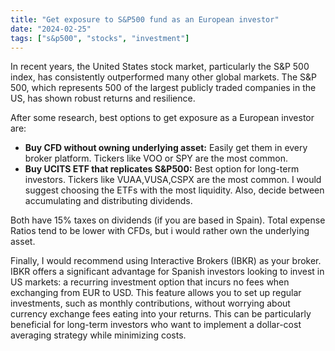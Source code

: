 ```yaml
---
title: "Get exposure to S&P500 fund as an European investor"
date: "2024-02-25"
tags: ["s&p500", "stocks", "investment"]
---
```


In recent years, the United States stock market, particularly the S&P 500 index, has consistently outperformed many other global markets. The S&P 500, which represents 500 of the largest publicly traded companies in the US, has shown robust returns and resilience.

After some research, best options to get exposure as a European investor are:

- **Buy CFD without owning underlying asset:** Easily get them in every broker platform. Tickers like VOO or SPY are the most common.
- **Buy UCITS ETF that replicates S&P500:** Best option for long-term investors. Tickers like VUAA,VUSA,CSPX are the most common. I would suggest choosing the ETFs with the most liquidity. Also, decide between accumulating and distributing dividends.

Both have 15% taxes on dividends (if you are based in Spain). Total expense Ratios tend to be lower with CFDs, but i would rather own the underlying asset.

Finally, I would recommend using Interactive Brokers (IBKR) as your broker. IBKR offers a significant advantage for Spanish investors looking to invest in US markets: a recurring investment option that incurs no fees when exchanging from EUR to USD. This feature allows you to set up regular investments, such as monthly contributions, without worrying about currency exchange fees eating into your returns. This can be particularly beneficial for long-term investors who want to implement a dollar-cost averaging strategy while minimizing costs.
